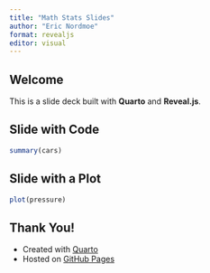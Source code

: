 ```yaml
---
title: "Math Stats Slides"
author: "Eric Nordmoe"
format: revealjs
editor: visual
---
```


## Welcome

This is a slide deck built with **Quarto** and **Reveal.js**.


## Slide with Code

```r
summary(cars)
```



## Slide with a Plot

```r
plot(pressure)
```



## Thank You!

- Created with [Quarto](https://quarto.org)
- Hosted on [GitHub Pages](https://pages.github.com)


